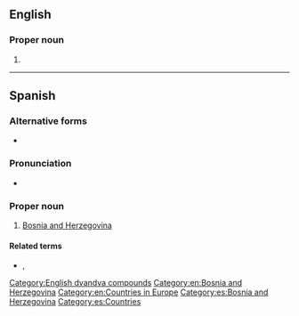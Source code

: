 {{also|Bósnia-Herzegóvina|Bosnia Hèrzègovina}}
==English==

===Proper noun===
{{en-proper noun}}

# {{alternative form of|Bosnia and Herzegovina|lang=en}}

[[Category:English dvandva compounds]]
[[Category:en:Bosnia and Herzegovina]]
[[Category:en:Countries in Europe]]

----

==Spanish==
{{wikipedia|lang=es}}

===Alternative forms===
* {{l|es|Bosnia y Herzegovina}}

===Pronunciation===
* {{es-IPA|bósniahercegovína}}

===Proper noun===
{{es-proper noun}}

# [[Bosnia and Herzegovina]]

====Related terms====
* {{l|es|bosnioherzegovino}}, {{l|es|bosnioherzegovina}}

[[Category:es:Bosnia and Herzegovina]]
[[Category:es:Countries]]